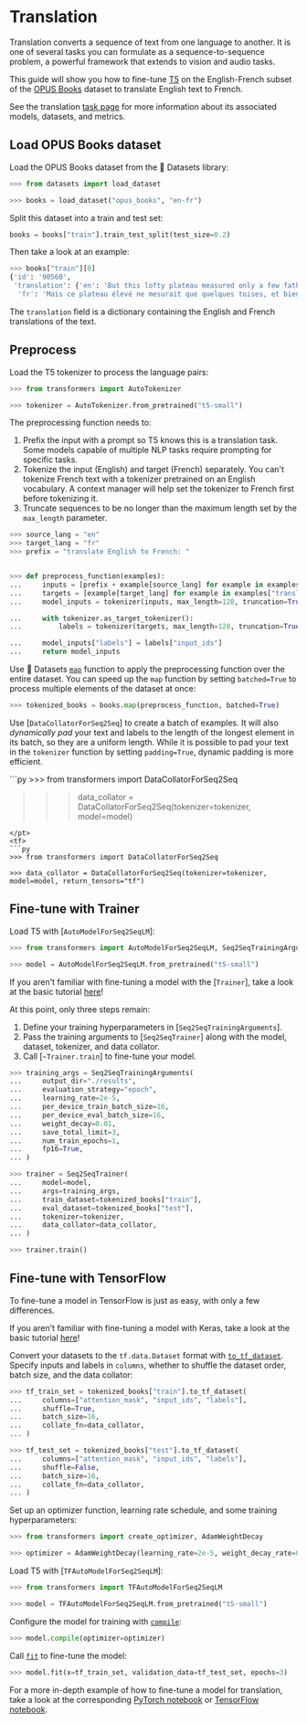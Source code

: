 <!--Copyright 2022 The HuggingFace Team. All rights reserved.

Licensed under the Apache License, Version 2.0 (the "License"); you may not use this file except in compliance with
the License. You may obtain a copy of the License at

http://www.apache.org/licenses/LICENSE-2.0

Unless required by applicable law or agreed to in writing, software distributed under the License is distributed on
an "AS IS" BASIS, WITHOUT WARRANTIES OR CONDITIONS OF ANY KIND, either express or implied. See the License for the
specific language governing permissions and limitations under the License.
-->

# Translation

<Youtube id="1JvfrvZgi6c"/>

Translation converts a sequence of text from one language to another. It is one of several tasks you can formulate as a sequence-to-sequence problem, a powerful framework that extends to vision and audio tasks. 

This guide will show you how to fine-tune [T5](https://huggingface.co/t5-small) on the English-French subset of the [OPUS Books](https://huggingface.co/datasets/opus_books) dataset to translate English text to French.

<Tip>

See the translation [task page](https://huggingface.co/tasks/translation) for more information about its associated models, datasets, and metrics.

</Tip>

## Load OPUS Books dataset

Load the OPUS Books dataset from the 🤗 Datasets library:

```py
>>> from datasets import load_dataset

>>> books = load_dataset("opus_books", "en-fr")
```

Split this dataset into a train and test set:

```py
books = books["train"].train_test_split(test_size=0.2)
```

Then take a look at an example:

```py
>>> books["train"][0]
{'id': '90560',
 'translation': {'en': 'But this lofty plateau measured only a few fathoms, and soon we reentered Our Element.',
  'fr': 'Mais ce plateau élevé ne mesurait que quelques toises, et bientôt nous fûmes rentrés dans notre élément.'}}
```

The `translation` field is a dictionary containing the English and French translations of the text.

## Preprocess

<Youtube id="XAR8jnZZuUs"/>

Load the T5 tokenizer to process the language pairs:

```py
>>> from transformers import AutoTokenizer

>>> tokenizer = AutoTokenizer.from_pretrained("t5-small")
```

The preprocessing function needs to:

1. Prefix the input with a prompt so T5 knows this is a translation task. Some models capable of multiple NLP tasks require prompting for specific tasks.
2. Tokenize the input (English) and target (French) separately. You can't tokenize French text with a tokenizer pretrained on an English vocabulary. A context manager will help set the tokenizer to French first before tokenizing it.
3. Truncate sequences to be no longer than the maximum length set by the `max_length` parameter.

```py
>>> source_lang = "en"
>>> target_lang = "fr"
>>> prefix = "translate English to French: "


>>> def preprocess_function(examples):
...     inputs = [prefix + example[source_lang] for example in examples["translation"]]
...     targets = [example[target_lang] for example in examples["translation"]]
...     model_inputs = tokenizer(inputs, max_length=128, truncation=True)

...     with tokenizer.as_target_tokenizer():
...         labels = tokenizer(targets, max_length=128, truncation=True)

...     model_inputs["labels"] = labels["input_ids"]
...     return model_inputs
```

Use 🤗 Datasets [`map`](https://huggingface.co/docs/datasets/package_reference/main_classes.html#datasets.Dataset.map) function to apply the preprocessing function over the entire dataset. You can speed up the `map` function by setting `batched=True` to process multiple elements of the dataset at once:

```py
>>> tokenized_books = books.map(preprocess_function, batched=True)
```

Use [`DataCollatorForSeq2Seq`] to create a batch of examples. It will also *dynamically pad* your text and labels to the length of the longest element in its batch, so they are a uniform length. While it is possible to pad your text in the `tokenizer` function by setting `padding=True`, dynamic padding is more efficient.

<frameworkcontent>
<pt>
```py
>>> from transformers import DataCollatorForSeq2Seq

>>> data_collator = DataCollatorForSeq2Seq(tokenizer=tokenizer, model=model)
```
</pt>
<tf>
```py
>>> from transformers import DataCollatorForSeq2Seq

>>> data_collator = DataCollatorForSeq2Seq(tokenizer=tokenizer, model=model, return_tensors="tf")
```
</tf>
</frameworkcontent>

## Fine-tune with Trainer

Load T5 with [`AutoModelForSeq2SeqLM`]:

```py
>>> from transformers import AutoModelForSeq2SeqLM, Seq2SeqTrainingArguments, Seq2SeqTrainer

>>> model = AutoModelForSeq2SeqLM.from_pretrained("t5-small")
```

<Tip>

If you aren't familiar with fine-tuning a model with the [`Trainer`], take a look at the basic tutorial [here](../training#finetune-with-trainer)!

</Tip>

At this point, only three steps remain:

1. Define your training hyperparameters in [`Seq2SeqTrainingArguments`].
2. Pass the training arguments to [`Seq2SeqTrainer`] along with the model, dataset, tokenizer, and data collator.
3. Call [`~Trainer.train`] to fine-tune your model.

```py
>>> training_args = Seq2SeqTrainingArguments(
...     output_dir="./results",
...     evaluation_strategy="epoch",
...     learning_rate=2e-5,
...     per_device_train_batch_size=16,
...     per_device_eval_batch_size=16,
...     weight_decay=0.01,
...     save_total_limit=3,
...     num_train_epochs=1,
...     fp16=True,
... )

>>> trainer = Seq2SeqTrainer(
...     model=model,
...     args=training_args,
...     train_dataset=tokenized_books["train"],
...     eval_dataset=tokenized_books["test"],
...     tokenizer=tokenizer,
...     data_collator=data_collator,
... )

>>> trainer.train()
```

## Fine-tune with TensorFlow

To fine-tune a model in TensorFlow is just as easy, with only a few differences.

<Tip>

If you aren't familiar with fine-tuning a model with Keras, take a look at the basic tutorial [here](../training#finetune-with-keras)!

</Tip>

Convert your datasets to the `tf.data.Dataset` format with [`to_tf_dataset`](https://huggingface.co/docs/datasets/package_reference/main_classes.html#datasets.Dataset.to_tf_dataset). Specify inputs and labels in `columns`, whether to shuffle the dataset order, batch size, and the data collator:

```py
>>> tf_train_set = tokenized_books["train"].to_tf_dataset(
...     columns=["attention_mask", "input_ids", "labels"],
...     shuffle=True,
...     batch_size=16,
...     collate_fn=data_collator,
... )

>>> tf_test_set = tokenized_books["test"].to_tf_dataset(
...     columns=["attention_mask", "input_ids", "labels"],
...     shuffle=False,
...     batch_size=16,
...     collate_fn=data_collator,
... )
```

Set up an optimizer function, learning rate schedule, and some training hyperparameters:

```py
>>> from transformers import create_optimizer, AdamWeightDecay

>>> optimizer = AdamWeightDecay(learning_rate=2e-5, weight_decay_rate=0.01)
```

Load T5 with [`TFAutoModelForSeq2SeqLM`]:

```py
>>> from transformers import TFAutoModelForSeq2SeqLM

>>> model = TFAutoModelForSeq2SeqLM.from_pretrained("t5-small")
```

Configure the model for training with [`compile`](https://keras.io/api/models/model_training_apis/#compile-method):

```py
>>> model.compile(optimizer=optimizer)
```

Call [`fit`](https://keras.io/api/models/model_training_apis/#fit-method) to fine-tune the model:

```py
>>> model.fit(x=tf_train_set, validation_data=tf_test_set, epochs=3)
```

<Tip>

For a more in-depth example of how to fine-tune a model for translation, take a look at the corresponding
[PyTorch notebook](https://colab.research.google.com/github/huggingface/notebooks/blob/master/examples/translation.ipynb)
or [TensorFlow notebook](https://colab.research.google.com/github/huggingface/notebooks/blob/master/examples/translation-tf.ipynb).

</Tip>